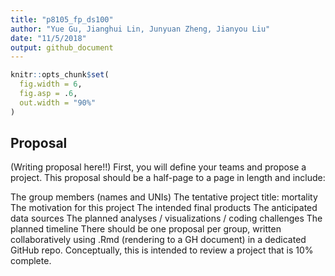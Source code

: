 ```yaml
---
title: "p8105_fp_ds100"
author: "Yue Gu, Jianghui Lin, Junyuan Zheng, Jianyou Liu"
date: "11/5/2018"
output: github_document
---
```


```r
knitr::opts_chunk$set(
  fig.width = 6,
  fig.asp = .6,
  out.width = "90%"
)
```

## Proposal 
(Writing proposal here!!)
First, you will define your teams and propose a project. This proposal should be a half-page to a page in length and include:

The group members (names and UNIs)
The tentative project title: mortality
The motivation for this project
The intended final products
The anticipated data sources
The planned analyses / visualizations / coding challenges
The planned timeline
There should be one proposal per group, written collaboratively using .Rmd (rendering to a GH document) in a dedicated GitHub repo. Conceptually, this is intended to review a project that is 10% complete.






